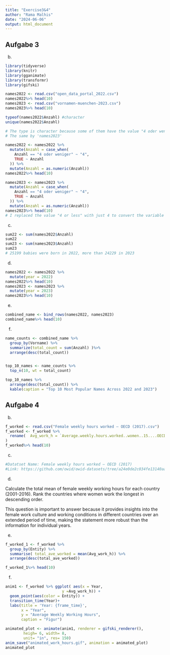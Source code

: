 ```yaml
---
title: "Exercise3&4"
author: "Rama Malhis"
date: "2024-06-06"
output: html_document
---
```

## Aufgabe 3

b)

```r
library(tidyverse)
library(knitr)
library(gganimate)
library(transformr)
library(gifski)

names2022 <- read.csv("open_data_portal_2022.csv")
names2022%>% head(10)
names2023 <- read.csv("vornamen-muenchen-2023.csv")
names2023%>% head(10)
```

```r

typeof(names2022$Anzahl) #character
unique(names2022$Anzahl)

# The type is character because some of them have the value "4 oder weniger"
# The same by 'names2023'

names2022 <- names2022 %>%
  mutate(Anzahl = case_when(
    Anzahl == "4 oder weniger" ~ "4",
    TRUE ~ Anzahl
  )) %>%
  mutate(Anzahl = as.numeric(Anzahl))
names2022%>% head(10)

names2023 <- names2023 %>%
  mutate(Anzahl = case_when(
    Anzahl == "4 oder weniger" ~ "4",
    TRUE ~ Anzahl
  )) %>%
  mutate(Anzahl = as.numeric(Anzahl))
names2023%>% head(10)
# I replaced the value "4 or less" with just 4 to convert the variable to numeric
```

c)

```r
sum22 <- sum(names2022$Anzahl)
sum22
sum23 <- sum(names2023$Anzahl)
sum23
# 25199 babies were born in 2022, more than 24229 in 2023

```

d)

```r
names2022 <- names2022 %>%
  mutate(year = 2022)  
names2022%>% head(10)
names2023 <- names2023 %>%
  mutate(year = 2023)  
names2023%>% head(10)
```

e)

```r
combined_name <- bind_rows(names2022, names2023)
combined_name%>% head(10)
```

f)

```r
name_counts <- combined_name %>%
  group_by(Vorname) %>%
  summarize(total_count = sum(Anzahl) )%>%
  arrange(desc(total_count))


top_10_names <- name_counts %>%
  top_n(10, wt = total_count)

top_10_names %>%
  arrange(desc(total_count)) %>%
  kable(caption = "Top 10 Most Popular Names Across 2022 and 2023")
```

## Aufgabe 4
b)

```r
f_worked <- read.csv("Female weekly hours worked – OECD (2017).csv")
f_worked <- f_worked %>% 
  rename(  Avg_work_h = `Average.weekly.hours.worked..women..15....OECD.Labor.Force.Statistics..2017..`
)
f_worked%>% head(10)

```

c)

```r
#Datatset Name: Female weekly hours worked – OECD (2017)
#Link: https://github.com/owid/owid-datasets/tree/a24e0de2c034fe13140aab88ef7579a150151ce2/datasets/Female%20weekly%20hours%20worked%20%E2%80%93%20OECD%20(2017)

```

d)

Calculate the total mean of female weekly working hours for each country (2001-2016). Rank the countries where women work the longest in descending order.

This question is important to answer because it provides insights into the female work culture and working conditions in different countries over an extended period of time, making the statement more robust than the information for individual years.

e)

```r
f_worked_1 <- f_worked %>% 
  group_by(Entity) %>%
  summarise( total_ave_worked = mean(Avg_work_h)) %>%
  arrange(desc(total_ave_worked))

f_worked_1%>% head(10)
```

f)

```r

anim1 <- f_worked %>% ggplot( aes(x = Year, 
                         y =Avg_work_h)) +
  geom_point(aes(color = Entity)) +
  transition_time(Year)+
  labs(title = 'Year: {frame_time}',
       x = "Year",
       y = "Average Weekly Working Hours",
       caption = "Figur")

animated_plot <- animate(anim1, renderer = gifski_renderer(),
        heigh= 6, width= 8,
        unit= "in", res= 150)
anim_save("animated_work_hours.gif", animation = animated_plot)
animated_plot
```
